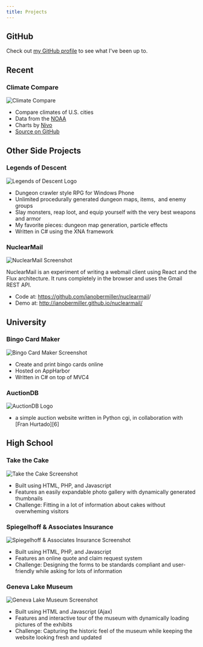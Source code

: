 ```yaml
---
title: Projects
---
```


## GitHub

Check out [my GitHub profile](https://github.com/ianobermiller) to see what I've been up to.

## Recent

### Climate Compare

![Climate Compare](./climate-compare.png)

- Compare climates of U.S. cities
- Data from the
  [NOAA](https://www.ncdc.noaa.gov/ghcn/comparative-climatic-data)
- Charts by [Nivo](https://nivo.rocks/)
- [Source on GitHub](https://github.com/ianobermiller/climate-compare)

## Other Side Projects

### Legends of Descent

![Legends of Descent Logo](./legends-of-descent.png)

- Dungeon crawler style RPG for Windows Phone
- Unlimited procedurally generated dungeon maps, items,  and enemy groups
- Slay monsters, reap loot, and equip yourself with the very best weapons and armor
- My favorite pieces: dungeon map generation, particle effects
- Written in C# using the XNA framework

### NuclearMail

![NuclearMail Screenshot](./nuclearmail.png)

NuclearMail is an experiment of writing a webmail client using React and the Flux architecture. It runs completely in the browser and uses the Gmail REST API.

- Code at: <https://github.com/ianobermiller/nuclearmail>/
- Demo at: <http://ianobermiller.github.io/nuclearmail/>

## University

### Bingo Card Maker

![Bingo Card Maker Screenshot](./bingomaker.png)

- Create and print bingo cards online
- Hosted on AppHarbor
- Written in C# on top of MVC4

### AuctionDB

![AuctionDB Logo](./auctiondb.jpg)

- a simple auction website written in Python cgi, in collaboration with [Fran Hurtado][6]

## High School

### Take the Cake

![Take the Cake Screenshot](./takethecake.jpg)

- Built using HTML, PHP, and Javascript
- Features an easily expandable photo gallery with dynamically generated thumbnails
- Challenge: Fitting in a lot of information about cakes without overwheming visitors

### Spiegelhoff & Associates Insurance

![Spiegelhoff & Associates Insurance Screenshot](./spiegelhoff.jpg)

- Built using HTML, PHP, and Javascript
- Features an online quote and claim request system
- Challenge: Designing the forms to be standards compliant and user-friendly while asking for lots of information

### Geneva Lake Museum

![Geneva Lake Museum Screenshot](./genevalakemuseum.jpg)

- Built using HTML and Javascript (Ajax)
- Features and interactive tour of the museum with dynamically loading pictures of the exhibits
- Challenge: Capturing the historic feel of the museum while keeping the website looking fresh and updated
